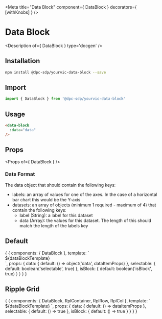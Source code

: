 
<Meta title="Data Block" component={ DataBlock } decorators={ [withKnobs] } />

# Data Block

<Description of={ DataBlock } type='docgen' />

## Installation

```bash
npm install @dpc-sdp/yourvic-data-block --save
```

## Import

```javascript
import { DataBlock } from '@dpc-sdp/yourvic-data-block'
```

## Usage

```html
<data-block
  :data="data"
/>
```

## Props

<Props of={ DataBlock } />

### Data Format
The data object that should contain the following keys:
- labels: an array of values for one of the axes. In the case of a horizontal bar chart this would be the Y-axis
- datasets: an array of objects (minimum 1 required - maximum of 4) that contain the following keys:
  - label (String): a label for this dataset
  - data (Array): the values for this dataset. The length of this should match the length of the labels key

## Default

<Preview>
  <Story name="Default">
    {
      {
        components: { DataBlock },
        template: `
        <div style="width: 200px;">
          ${dataBlockTemplate}
        </div>
       `,
        props: {
          data: {
            default: () => object('data', dataItemProps)
          },
          selectable: {
            default: boolean('selectable', true)
          },
          isBlock: {
            default: boolean('isBlock', true)
          }
        }
      }
    }
  </Story>
</Preview>

## Ripple Grid

<Preview>
  <Story name="Ripple Grid">
    {
      {
       components: { DataBlock, RplContainer, RplRow, RplCol },
       template: `
        <RplContainer style="width: 100%">
          <rpl-row>
            <rpl-col cols=1></rpl-col>
            <rpl-col cols=3>
              ${dataBlockTemplate}
            </rpl-col>
            <rpl-col cols=1></rpl-col>
          </rpl-row>
        </RplContainer>
       `,
       props: {
        data: { default: () => dataItemProps },
        selectable: { default: () => true },
        isBlock: { default: () => true }
       }
      }
    }
  </Story>
</Preview>
